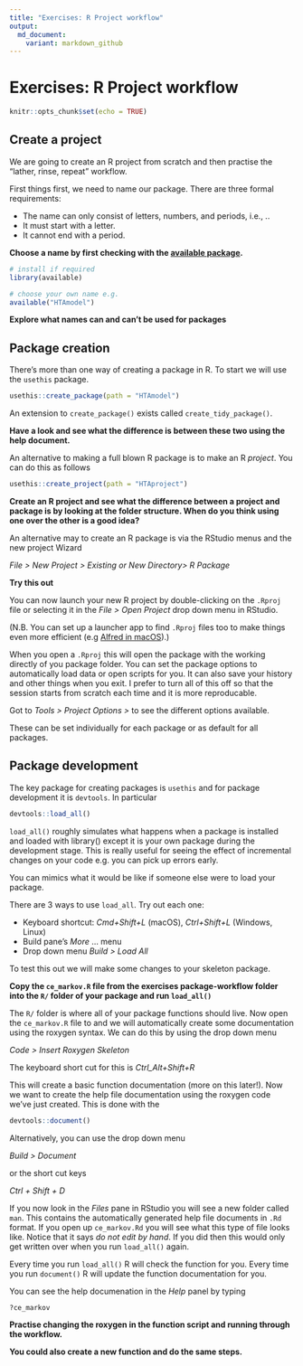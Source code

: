 ```yaml
---
title: "Exercises: R Project workflow"
output:
  md_document:
    variant: markdown_github
---
```


# Exercises: R Project workflow

```r
knitr::opts_chunk$set(echo = TRUE)
```

## Create a project

We are going to create an R project from scratch and then practise the "lather, rinse, repeat" workflow.

First things first, we need to name our package.
There are three formal requirements:

* The name can only consist of letters, numbers, and periods, i.e., ..
* It must start with a letter.
* It cannot end with a period.

__Choose a name by first checking with the [available package](https://cran.r-project.org/web/packages/available/index.html).__

```r
# install if required
library(available)

# choose your own name e.g.
available("HTAmodel")
```

__Explore what names can and can't be used for packages__


## Package creation

There's more than one way of creating a package in R. To start we will use the `usethis` package.


```r
usethis::create_package(path = "HTAmodel")
```

An extension to `create_package()` exists called `create_tidy_package()`.

__Have a look and see what the difference is between these two using the help document.__

An alternative to making a full blown R package is to make an R _project_.
You can do this as follows

```r
usethis::create_project(path = "HTAproject")
```

__Create an R project and see what the difference between a project and package is by looking at the folder structure. When do you think using one over the other is a good idea?__

An alternative may to create an R package is via the RStudio menus and the new project Wizard

_File > New Project > Existing or New Directory> R Package_

__Try this out__

You can now launch your new R project by double-clicking on the `.Rproj` file or selecting it in the _File > Open Project_ drop down menu in RStudio.

(N.B. You can set up a launcher app to find `.Rproj` files too to make things even more efficient (e.g [Alfred in macOS](https://www.alfredapp.com/)).)

When you open a `.Rproj` this will open the package with the working directly of you package folder. You can set the package options to automatically load data or open scripts for you. It can also save your history and other things when you exit. I prefer to turn all of this off so that the session starts from scratch each time and it is more reproducable.

Got to
_Tools > Project Options >_ to see the different options available.

These can be set individually for each package or as default for all packages.

## Package development

The key package for creating packages is `usethis` and for package development it is `devtools`.
In particular 

```r
devtools::load_all()
```

`load_all()` roughly simulates what happens when a package is installed and loaded with library() except it is your own package during the development stage. This is really useful for seeing the effect of incremental changes on your code e.g. you can pick up errors early.

You can mimics what it would be like if someone else were to load your package.

There are 3 ways to use `load_all`. Try out each one:

* Keyboard shortcut: _Cmd+Shift+L_ (macOS), _Ctrl+Shift+L_ (Windows, Linux)
* Build pane’s _More_ … menu
* Drop down menu _Build > Load All_

To test this out we will make some changes to your skeleton package.

__Copy the `ce_markov.R` file from the exercises package-workflow folder into the `R/` folder of your package and run `load_all()`__

The `R/` folder is where all of your package functions should live. Now open the `ce_markov.R` file to and we will automatically create some documentation using the roxygen syntax. We can do this by using the drop down menu

_Code > Insert Roxygen Skeleton_

The keyboard short cut for this is _Ctrl_Alt+Shift+R_

This will create a basic function documentation (more on this later!).
Now we want to create the help file documentation using the roxygen code we've just created.
This is done with the

```r
devtools::document()
```

Alternatively, you can use the drop down menu

_Build > Document_

or the short cut keys 

_Ctrl + Shift + D_

If you now look in the _Files_ pane in RStudio you will see a new folder called `man`. This contains the automatically generated help file documents in `.Rd` format. If you open up `ce_markov.Rd` you will see what this type of file looks like. Notice that it says _do not edit by hand_. If you did then this would only get written over when you run `load_all()` again.

Every time you run `load_all()` R will check the function for you.
Every time you run `document()` R will update the function documentation for you.

You can see the help documenation in the _Help_ panel by typing

```r
?ce_markov
```

__Practise changing the roxygen in the function script and running through the workflow.__

__You could also create a new function and do the same steps.__


